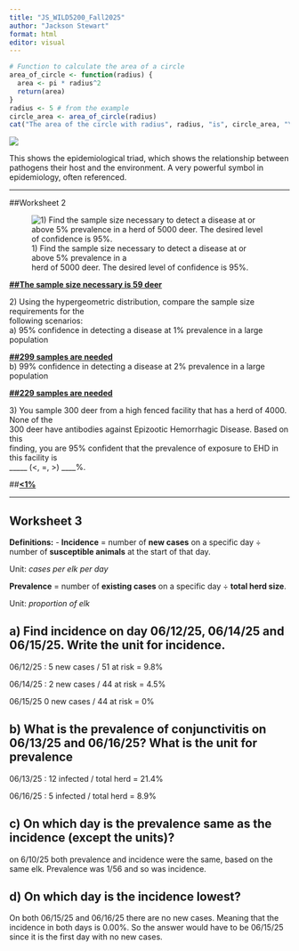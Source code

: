 ```yaml
---
title: "JS_WILD5200_Fall2025"
author: "Jackson Stewart"
format: html
editor: visual
---
```


```r
# Function to calculate the area of a circle
area_of_circle <- function(radius) {
  area <- pi * radius^2
  return(area)
}
radius <- 5 # from the example
circle_area <- area_of_circle(radius)
cat("The area of the circle with radius", radius, "is", circle_area, "\n")
```

![](images/clipboard-1423874183.png)

This shows the epidemiological triad, which shows the relationship between pathogens their host and the environment. A very powerful symbol in epidemiology, often referenced.

------------------------------------------------------------------------

##Worksheet 2

![1) Find the sample size necessary to detect a disease at or above 5% prevalence in a\
herd of 5000 deer. The desired level of confidence is 95%.](images/clipboard-2552825706.png)

[**##The sample size necessary is 59 deer**]{.underline}

2\) Using the hypergeometric distribution, compare the sample size requirements for the\
following scenarios:\
a) 95% confidence in detecting a disease at 1% prevalence in a large population

[**##299 samples are needed**]{.underline}\
b) 99% confidence in detecting a disease at 2% prevalence in a large population

[**##229 samples are needed**]{.underline}

3\) You sample 300 deer from a high fenced facility that has a herd of 4000. None of the\
300 deer have antibodies against Epizootic Hemorrhagic Disease. Based on this\
finding, you are 95% confident that the prevalence of exposure to EHD in this facility is\
\_\_\_\_\_ (\<, =, \>) \_\_\_\_%.

\##[**\<1%**]{.underline}

------------------------------------------------------------------------

## Worksheet 3 

**Definitions:** - **Incidence** = number of **new cases** on a specific day ÷ number of **susceptible animals** at the start of that day.

Unit: *cases per elk per day*

**Prevalence** = number of **existing cases** on a specific day ÷ **total herd size**.

Unit: *proportion of elk*

## a) Find incidence on day 06/12/25, 06/14/25 and 06/15/25. Write the unit for incidence.

06/12/25 : 5 new cases / 51 at risk = 9.8%

06/14/25 : 2 new cases / 44 at risk = 4.5%

06/15/25 0 new cases / 44 at risk = 0%

## b) What is the prevalence of conjunctivitis on 06/13/25 and 06/16/25? What is the unit for prevalence

06/13/25 : 12 infected / total herd = 21.4%

06/16/25 : 5 infected / total herd = 8.9%

## c) On which day is the prevalence same as the incidence (except the units)?

on 6/10/25 both prevalence and incidence were the same, based on the same elk. Prevalence was 1/56 and so was incidence.

## d) On which day is the incidence lowest?

On both 06/15/25 and 06/16/25 there are no new cases. Meaning that the incidence in both days is 0.00%. So the answer would have to be 06/15/25 since it is the first day with no new cases.
